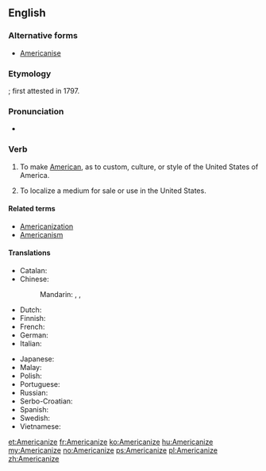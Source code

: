 ==English==

===Alternative forms===
* [[Americanise]]

===Etymology===
{{suffix|American|ize}}; first attested in 1797.

===Pronunciation===
* {{audio|en-us-Americanize.ogg|Audio (US)}}

===Verb===
{{en-verb|Americaniz|ing}}

# {{context|US|Canada|lang=en}} To make [[American]], as to custom, culture, or style of the United States of America.
# {{context|US|Canada|lang=en}} To localize a medium for sale or use in the United States.

====Related terms====
* [[Americanization]]
* [[Americanism]]

====Translations====
{{trans-top|to make American}}
* Catalan: {{t+|ca|americanitzar}}
* Chinese:
*: Mandarin: {{t|cmn|美國化|sc=Hani}}, {{t|cmn|美国化|tr=měiguóhuà|sc=Hani}}, {{t+|cmn|美化|tr=měihuà|sc=Hani}}
* Dutch: {{t|nl|amerikaniseren}}
* Finnish: {{t|fi|amerikkalaistaa}}
* French: {{t+|fr|américaniser}}
* German: {{t|de|amerikanisieren}}
* Italian: {{t|it|americanizzare}}
{{trans-mid}}
* Japanese: {{t|ja|[[アメリカ]][[風]]に[[する]]|tr=Amerika-fū ni suru|sc=Jpan}}
* Malay: {{t|ms|amerikakan}}
* Polish: {{t|pl|amerykanizować}}
* Portuguese: {{t+|pt|americanizar}}
* Russian: {{t+|ru|американизи́ровать|impf|pf|sc=Cyrl}}
* Serbo-Croatian: {{t|sh|amerikanizirati}}
* Spanish: {{t+|es|americanizar}}
* Swedish: {{t|sv|amerikanisera}}
* Vietnamese: {{t|vi|Mỹ hóa}}
{{trans-bottom}}

[[et:Americanize]]
[[fr:Americanize]]
[[ko:Americanize]]
[[hu:Americanize]]
[[my:Americanize]]
[[no:Americanize]]
[[ps:Americanize]]
[[pl:Americanize]]
[[zh:Americanize]]